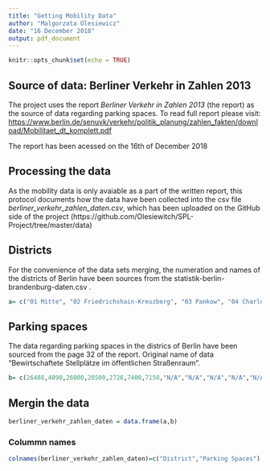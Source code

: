 ---
title: "Getting Mobility Data"
author: "Malgorzata Olesiewicz"
date: "16 December 2018"
output: pdf_document
---

```{r setup, include=FALSE}
knitr::opts_chunk$set(echo = TRUE)
```

## Source of data: Berliner Verkehr in Zahlen 2013

The project uses the report *Berliner Verkehr in Zahlen 2013* (the report) as the source of data regarding parking spaces. To read full report please visit: <https://www.berlin.de/senuvk/verkehr/politik_planung/zahlen_fakten/download/Mobilitaet_dt_komplett.pdf>

The report has been acessed on the 16th of December 2018

## Processing the data

As the mobility data is only avaiable as a part of the written report, this protocol documents how the data have been collected into the csv file *berliner_verkehr_zahlen_daten.csv*, which has been uploaded on the GitHub side of the project (https://github.com/Olesiewitch/SPL-Project/tree/master/data)


## Districts 

For the convenience of the data sets merging, the numeration and names of the districts of Berlin have been sources from the statistik-berlin-brandenburg-daten.csv . 
```{r, echo= TRUE}
a= c("01 Mitte", "02 Friedrichshain-Kreuzberg", "03 Pankow", "04 Charlottenburg-Wilmersdorf", "05 Spandau", "06 Steglitz-Zehlendorf", "07 Tempelhof-Schöneberg", "08 Neukölln", "09 Treptow-Köpenick", "10 Marzahn-Hellersdorf", "11 Lichtenberg", "12 Reinickendorf")
```

## Parking spaces 

The data regarding parking spaces in the districs of Berlin have been sourced from the page 32 of the report. Original name of data "Bewirtschaftete Stellplätze im öffentlichen  Straßenraum". 

```{r, echo=TRUE }
b= c(26488,4090,26000,20500,2726,7400,7150,"N/A","N/A","N/A","N/A","N/A")
```

## Mergin the data 

```{r, echo=TRUE}
berliner_verkehr_zahlen_daten = data.frame(a,b) 
```
### Colummn names
```{r pressure, echo=FALSE}
colnames(berliner_verkehr_zahlen_daten)=c("District","Parking Spaces")
```

 


